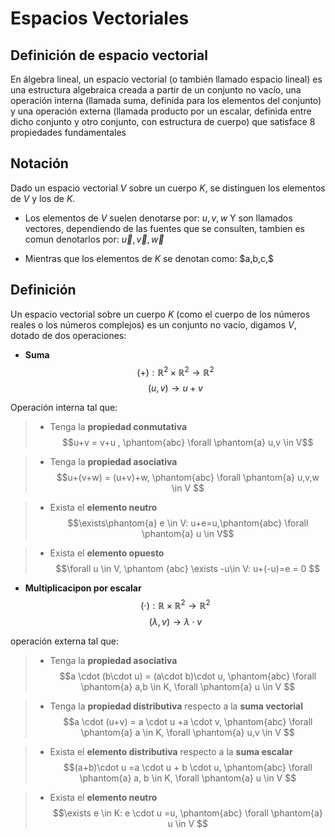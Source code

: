# Espacios Vectoriales

## **Definición de espacio vectorial**

En álgebra lineal, un espacio vectorial (o también llamado espacio lineal) es una estructura algebraica creada a partir de un conjunto no vacío, una operación interna (llamada suma, definida para los elementos del conjunto) y una operación externa (llamada producto por un escalar, definida entre dicho conjunto y otro conjunto, con estructura de cuerpo) que satisface 8 propiedades fundamentales


## **Notación**

Dado un espacio vectorial $V$ sobre un cuerpo $K$, se distinguen los elementos de $V$ y los de $K$.


+   Los elementos de $V$ suelen denotarse por: $u,v,w$  Y son llamados vectores, dependiendo de las fuentes que se consulten,  tambien es comun denotarlos por: $\vec{u},\vec{v},\vec{w}$

+ Mientras que los elementos de $K$ se denotan como: $a,b,c,\beta $


## **Definición**
Un espacio vectorial sobre un cuerpo $K$ (como el cuerpo de los números reales o los números complejos) es un conjunto no vacío, digamos $V$, dotado de dos operaciones:


+ **Suma** 
$$(+): \mathbb{R}^2 \times \mathbb{R}^2 \rightarrow \mathbb{R}^2 $$ $$(u,v) \rightarrow u+v$$

Operación interna tal que:


>*   Tenga la **propiedad conmutativa**
$$u+v = v+u , \phantom{abc} \forall \phantom{a} u,v \in V$$

>*   Tenga la **propiedad asociativa**
$$u+(v+w) = (u+v)+w, \phantom{abc} \forall \phantom{a} u,v,w \in V $$

>*   Exista el **elemento neutro**
$$\exists\phantom{a} e \in V: u+e=u,\phantom{abc} \forall \phantom{a} u \in V$$

>*   Exista el **elemento opuesto**
$$\forall  u \in V, \phantom {abc} \exists -u\in V: u+(-u)=e = 0 $$

+ **Multiplicacipon por escalar**
$$ (\cdot): \mathbb{R} \times \mathbb{R}^2 \rightarrow \mathbb{R}^2$$   $$(\lambda,v) \rightarrow \lambda \cdot v$$


operación externa tal que:

>*   Tenga la **propiedad asociativa**
$$a \cdot (b\cdot u) = (a\cdot b)\cdot u, \phantom{abc} \forall \phantom{a} a,b \in K, \forall \phantom{a} u \in V $$

>*   Tenga la **propiedad distributiva** respecto a la **suma vectorial**
$$a \cdot (u+v) = a \cdot u +a \cdot v, \phantom{abc} \forall \phantom{a} a \in K, \forall \phantom{a} u,v \in V $$

>*   Exista el **elemento distributiva** respecto a la **suma escalar** 
$$(a+b)\cdot u =a \cdot u + b \cdot u, \phantom{abc} \forall \phantom{a} a, b \in K, \forall \phantom{a} u \in V $$

>*   Exista el **elemento neutro**
$$\exists e \in K: e \cdot u =u, \phantom{abc} \forall \phantom{a} u \in V $$